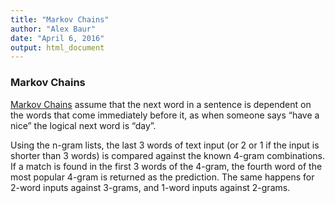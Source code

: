 ---
title: "Markov Chains"
author: "Alex Baur"
date: "April 6, 2016"
output: html_document
---

### Markov Chains

[Markov Chains](https://en.wikipedia.org/wiki/Markov_chain) assume that the next word in a sentence is dependent on the words that come immediately before it, as when someone says "have a nice" the logical next word is "day". 

Using the n-gram lists, the last 3 words of text input (or 2 or 1 if the input is shorter than 3 words) is compared against the known 4-gram combinations. If a match is found in the first 3 words of the 4-gram, the fourth word of the most popular 4-gram is returned as the prediction. The same happens for 2-word inputs against 3-grams, and 1-word inputs against 2-grams.